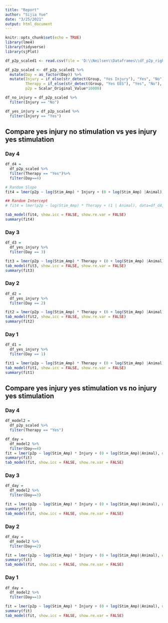 ```yaml
---
title: "Report"
author: "Sijia Yue"
date: "3/25/2021"
output: html_document
---
```


```r
knitr::opts_chunk$set(echo = TRUE)
library(lme4)
library(tidyverse)
library(sjPlot)

df_p2p_scaled1 <- read.csv(file = 'D:\\Neilsen\\Dataframes\\df_p2p_right.csv')

df_p2p_scaled <- df_p2p_scaled1 %>%
  mutate(Day = as_factor(Day)) %>% 
  mutate(Injury = if_else(str_detect(Group, "Yes Injury"), "Yes", "No"),
         Therapy = if_else(str_detect(Group, "Yes EES"), "Yes", "No"),
         p2p = Scalar_Original_Value*10000) 

df_no_injury = df_p2p_scaled %>% 
  filter(Injury == "No")

df_yes_injury = df_p2p_scaled %>% 
  filter(Injury == "Yes")
```

## Compare yes injury no stimulation vs yes injury yes stimulation

### Day 4
```r
df_d4 = 
  df_p2p_scaled %>% 
  filter(Therapy == "Yes")%>% 
  filter(Day==4)

# Random Slope
fit4 = lmer(p2p ~ log(Stim_Amp) * Injury + (0 + log(Stim_Amp) |Animal), data=df_d4, REML = F)

## Random Intercept
# fit4 = lmer(p2p ~ log(Stim_Amp) * Therapy + (1 | Animal), data=df_d4, REML = F)

tab_model(fit4, show.icc = FALSE, show.re.var = FALSE)
summary(fit4)
```

### Day 3
```r
df_d3 = 
  df_yes_injury %>% 
  filter(Day == 3)

fit3 = lmer(p2p ~ log(Stim_Amp) * Therapy + (0 + log(Stim_Amp) |Animal), data=df_d3)
tab_model(fit3, show.icc = FALSE, show.re.var = FALSE)
summary(fit3)
```

### Day 2
```r
df_d2 = 
  df_yes_injury %>% 
  filter(Day == 2)

fit2 = lmer(p2p ~ log(Stim_Amp) * Therapy + (0 + log(Stim_Amp) |Animal), data=df_d2)
tab_model(fit2, show.icc = FALSE, show.re.var = FALSE)
summary(fit2)
```

### Day 1
```r
df_d1 = 
  df_yes_injury %>% 
  filter(Day == 1)

fit1 = lmer(p2p ~ log(Stim_Amp) * Therapy + (0 + log(Stim_Amp) |Animal), data=df_d1)
tab_model(fit1, show.icc = FALSE, show.re.var = FALSE)
summary(fit1)
```

## Compare yes injury yes stimulation vs no injury yes stimulation

### Day 4
```r
df_model2 = 
  df_p2p_scaled %>% 
  filter(Therapy == "Yes")

df_day = 
  df_model2 %>% 
  filter(Day==4)
fit = lmer(p2p ~ log(Stim_Amp) * Injury + (0 + log(Stim_Amp)|Animal), data=df_day)
summary(fit)
tab_model(fit, show.icc = FALSE, show.re.var = FALSE)
```

### Day 3
```r
df_day = 
  df_model2 %>% 
  filter(Day==3)

fit = lmer(p2p ~ log(Stim_Amp) * Injury + (0 + log(Stim_Amp)|Animal), data=df_day)
summary(fit)
tab_model(fit, show.icc = FALSE, show.re.var = FALSE)
```

### Day 2
```r
df_day = 
  df_model2 %>% 
  filter(Day==2)

fit = lmer(p2p ~ log(Stim_Amp) * Injury + (0 + log(Stim_Amp)|Animal), data=df_day)
summary(fit)
tab_model(fit, show.icc = FALSE, show.re.var = FALSE)
```

### Day 1
```r
df_day = 
  df_model2 %>% 
  filter(Day==1)

fit = lmer(p2p ~ log(Stim_Amp) * Injury + (0 + log(Stim_Amp)|Animal), data=df_day)
summary(fit)
tab_model(fit, show.icc = FALSE, show.re.var = FALSE)
```

